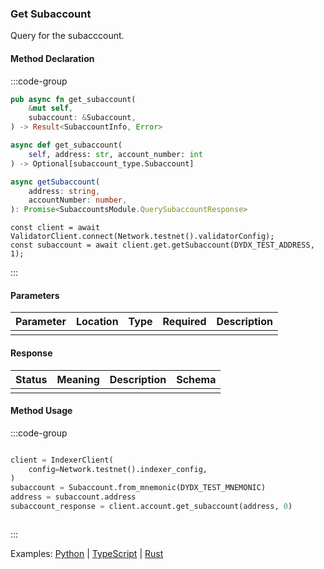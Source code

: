 ### Get Subaccount

Query for the subacccount.

#### Method Declaration

:::code-group

```rust [Rust]
pub async fn get_subaccount(
    &mut self,
    subaccount: &Subaccount,
) -> Result<SubaccountInfo, Error>
```

```python [Python]
async def get_subaccount(
    self, address: str, account_number: int
) -> Optional[subaccount_type.Subaccount]
```

```typescript [TypeScript]
async getSubaccount(
    address: string,
    accountNumber: number,
): Promise<SubaccountsModule.QuerySubaccountResponse>
```

```url [API]
const client = await ValidatorClient.connect(Network.testnet().validatorConfig);
const subaccount = await client.get.getSubaccount(DYDX_TEST_ADDRESS, 1);
```

:::

#### Parameters

| Parameter | Location | Type  | Required | Description |
| --------- | -------- | ----- | -------- | ----------- |
|           |          |       |          |             |

#### Response

| Status | Meaning | Description | Schema |
| ------ | ------- | ----------- | ------ |
|        |         |             |        |

#### Method Usage

:::code-group

```rust [Rust]
```

```python [Python]
client = IndexerClient(
    config=Network.testnet().indexer_config,
)
subaccount = Subaccount.from_mnemonic(DYDX_TEST_MNEMONIC)
address = subaccount.address
subaccount_response = client.account.get_subaccount(address, 0)
```

```typescript [TypeScript]

```

:::

Examples: [Python] | [TypeScript] | [Rust]

[Python]: https://github.com/dydxprotocol/v4-clients/blob/3e8c7e1b960291b7ef273962d374d9934a5c4d33/v4-client-py-v2/examples/validator_get_example.py#L68
[TypeScript]: https://github.com/dydxprotocol/v4-clients/blob/3e8c7e1b960291b7ef273962d374d9934a5c4d33/v4-client-js/examples/validator_get_example.ts#L33
[Rust]: https://github.com/dydxprotocol/v4-clients/blob/3e8c7e1b960291b7ef273962d374d9934a5c4d33/v4-client-rs/client/examples/validator_get.rs#L65